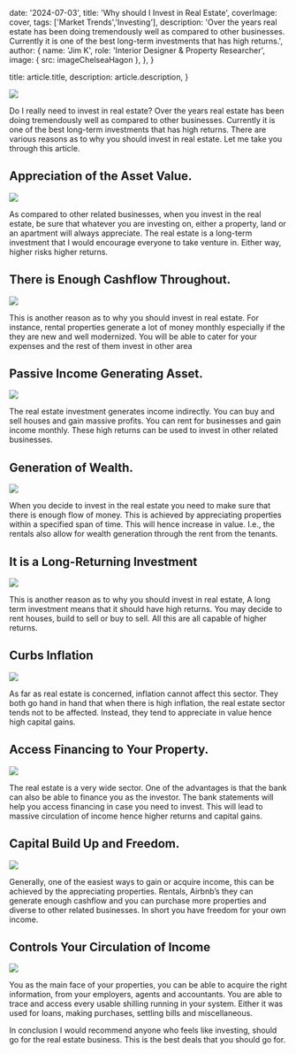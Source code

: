 
  date: '2024-07-03',
  title: 'Why should I Invest in Real Estate',
  coverImage: cover,
  tags: ['Market Trends','Investing'],
  description:
    'Over the years real estate has been doing tremendously well as compared to other businesses. Currently it is one of the best long-term investments that has high returns.',
  author: {
    name: 'Jim K',
    role: 'Interior Designer & Property Researcher',
    image: { src: imageChelseaHagon },
  },
}

  title: article.title,
  description: article.description,
}

![](./cover.png)

Do I really need to invest in real estate? Over the years real estate has been doing tremendously well as compared to other businesses. Currently it is one of the best long-term investments that has high returns. There are various reasons as to why you should invest in real estate. Let me take you through this article.

## Appreciation of the Asset Value.

![](./image-1.png)

As compared to other related businesses, when you invest in the real estate, be sure that whatever you are investing on, either a property, land or an apartment will always appreciate. The real estate is a long-term investment that I would encourage everyone to take venture in. Either way, higher risks higher returns.

## There is Enough Cashflow Throughout.

![](./image-2.png)

This is another reason as to why you should invest in real estate. For instance, rental properties generate a lot of money monthly especially if the they are new and well modernized. You will be able to cater for your expenses and the rest of them invest in other area

## Passive Income Generating Asset.

![](./image-3.png)

The real estate investment generates income indirectly. You can buy and sell houses and gain massive profits. You can rent for businesses and gain income monthly. These high returns can be used to invest in other related businesses.

## Generation of Wealth.

![](./image-4.png)

When you decide to invest in the real estate you need to make sure that there is enough flow of money. This is achieved by appreciating properties within a specified span of time. This will hence increase in value. I.e., the rentals also allow for wealth generation through the rent from the tenants.

## It is a Long-Returning Investment

![](./image-5.png)

This is another reason as to why you should invest in real estate, A long term investment means that it should have high returns. You may decide to rent houses, build to sell or buy to sell. All this are all capable of higher returns.

## Curbs Inflation

![](./image-6.png)

As far as real estate is concerned, inflation cannot affect this sector. They both go hand in hand that when there is high inflation, the real estate sector tends not to be affected. Instead, they tend to appreciate in value hence high capital gains.

## Access Financing to Your Property.

![](./image-7.png)

The real estate is a very wide sector. One of the advantages is that the bank can also be able to finance you as the investor. The bank statements will help you access financing in case you need to invest. This will lead to massive circulation of income hence higher returns and capital gains.

## Capital Build Up and Freedom.

![](./image-8.png)

Generally, one of the easiest ways to gain or acquire income, this can be achieved by the appreciating properties. Rentals, Airbnb’s they can generate enough cashflow and you can purchase more properties and diverse to other related businesses. In short you have freedom for your own income.

## Controls Your Circulation of Income

![](./image-9.png)

You as the main face of your properties, you can be able to acquire the right information, from your employers, agents and accountants. You are able to trace and access every usable shilling running in your system. Either it was used for loans, making purchases, settling bills and miscellaneous.

In conclusion I would recommend anyone who feels like investing, should go for the real estate business. This is the best deals that you should go for.
